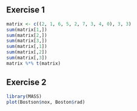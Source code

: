 ## Exercise 1

```r
matrix <- c((2, 1, 6, 5, 2, 7, 3, 4, 0), 3, 3)
sum(matrix[1,])
sum(matrix[2,])
sum(matrix[3,])
sum(matrix[,1])
sum(matrix[,2])
sum(matrix[,3])
matrix %*% t(matrix)
```

## Exercise 2
```r
library(MASS)
plot(Bostson$nox, Boston$rad)
```